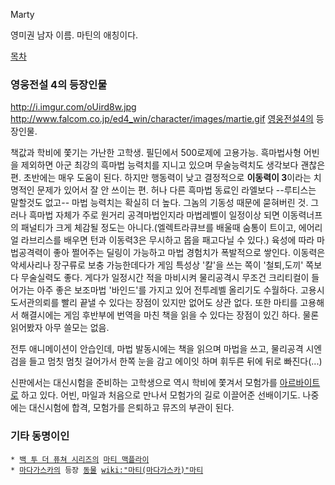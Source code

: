 Marty

영미권 남자 이름. 마틴의 애칭이다.

[[목차]]

=== 영웅전설 4의 등장인물 ===
http://i.imgur.com/oUird8w.jpg
http://www.falcom.co.jp/ed4_win/character/images/martie.gif
[[영웅전설4]]의 등장인물. 

책값과 학비에 쫓기는 가난한 고학생. 필딘에서 500로제에 고용가능. 흑마법사형 어빈을 제외하면 아군 최강의 흑마법 능력치를 지니고 있으며 무술능력치도 생각보다 괜찮은 편. 초반에는 매우 도움이 된다. 하지만 행동력이 낮고 결정적으로 '''이동력이 3'''이라는 치명적인 문제가 있어서 잘 안 쓰이는 편. 허나 다른 흑마법 동료인 라엘보다 --루티스는 말할것도 없고-- 마법 능력치는 확실히 더 높다. 그놈의 기동성 때문에 묻혀버린 것. 그러나 흑마법 자체가 주로 원거리 공격마법인지라 마법레벨이 일정이상 되면 이동력너프의 패널티가 크게 체감될 정도는 아니다.(엘렉트라큐브를 배울때 숨통이 트이고, 에어리얼 라브리스를 배우면 턴과 이동력3은 무시하고 몹을 패고다닐 수 있다.)
육성에 따라 마법공격력이 좋아 쩔어주는 딜링이 가능하고 마법 경험치가 폭발적으로 쌓인다. 이동력은 악세사리나 장구류로 보충 가능한데다가 게임 특성상 '칼'을 쓰는 쪽이 '철퇴,도끼' 쪽보다 무술실력도 좋다. 게다가 일정시간 적을 마비시켜 물리공격시 무조건 크리티컬이 들어가는 아주 좋은 보조마법 '바인드'를 가지고 있어 전투레벨 올리기도 수월하다. 고용시 도서관의뢰를 빨리 끝낼 수 있다는 장점이 있지만 없어도 상관 없다. 또한 마티를 고용해서 해결시에는 게임 후반부에 번역을 마친 책을 읽을 수 있다는 장점이 있긴 하다. 물론 읽어봤자 아무 쓸모는 없음.

전투 애니메이션이 안습인데, 마법 발동시에는 책을 읽으며 마법을 쓰고, 물리공격 시엔 검을 들고 멈칫 멈칫 걸어가서 한쪽 눈을 감고 에이잇 하며 휘두른 뒤에 뒤로 빠진다(...)

신판에서는 대신시험을 준비하는 고학생으로 역시 학비에 쫓겨서 모험가를 [[아르바이트]]로 하고 있다. 어빈, 마일과 처음으로 만나서 모험가의 길로 이끌어준 선배이기도. 나중에는 대신시험에 합격, 모험가를 은퇴하고 뮤즈의 부관이 된다.

=== 기타 동명이인 ===
 * [[백 투 더 퓨쳐 시리즈]]의 [[마티 맥플라이]]
 * [[마다가스카]]의 등장 [[동물]] [[wiki:"마티(마다가스카)"마티]]
